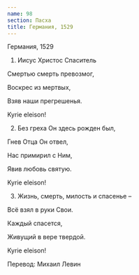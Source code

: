 ```yaml
---
name: 98
section: Пасха
title: Германия, 1529
---
```

Германия, 1529


1. Иисус Христос Спаситель

Смертью смерть превозмог,

Воскрес из мертвых,

Взяв наши прегрешенья.

Kyrie eleison!


2. Без греха Он здесь рожден был,

Гнев Отца Он отвел,

Нас примирил с Ним,

Явив любовь святую.

Kyrie eleison!


3. Жизнь, смерть, милость и спасенье –

Всё взял в руки Свои.

Каждый спасется,

Живущий в вере твердой.

Kyrie eleison!


Перевод: Михаил Левин